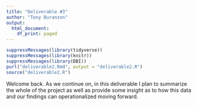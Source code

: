 ```yaml
---
title: "Deliverable #3"
author: "Tony Buranzon"
output:
  html_document:
    df_print: paged
---
```


```r
suppressMessages(library(tidyverse))
suppressMessages(library(knitr))
suppressMessages(library(DBI))
purl("deliverable2.Rmd", output = "deliverable2.R")
source("deliverable2.R")
```

Welcome back. As we continue on, in this deliverable I plan to summarize the whole of the project as well as provide some insight as to how this data and our findings can operationalized moving forward. 